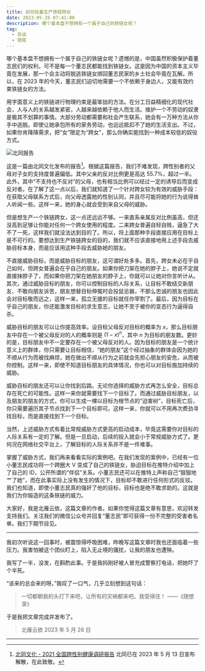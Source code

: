 ```yaml
---
title: 如何批量生产铁链跨女
date: 2023-05-26 07:41:00
description: 哪个基本盘不想拥有一个属于自己的铁链女呢？
tag:
  - 杂谈
  - 随笔
---
```



哪个基本盘不想拥有一个属于自己的铁链女呢？遗憾的是，中国虽然积极保护着董志民们的权利，可不是每一个董志民都能找到铁链女。这是因为中国的资本主义毕竟在发展，那一个会主动将脱逃铁链女绑回董志民家的乡土社会毕竟在瓦解。所以，在 2023 年的今天，董志民们迫切地需要一个不依赖于身边人，又能有效约束铁链女的方法。

用字面意义上的铁链进行物理约束是最笨拙的方法。在分工日益精细化的现代社会，人与人的关系越发紧密，人越来越依赖于他人而生活。维护一个不劳动的奴隶是极其不划算的事情。大部分劳动都需要和社会产生联系，她会有一万种方法从你手中逃脱。即使让她承包所有的家务劳动，也远远抵扣不了她的生活支出。不过，如果你肯降降需求，把“女”限定为“跨女”，那么你确实能找到一种成本较低的奴役方式。

<Image src={report} alt="北同报告" />

这是一篇由北同文化发布的报告[^1]。根据这篇报告，我们不难发现，跨性别者的父母对子女的支持度普遍偏低。其中父亲的反对比例更是高达 55.7%，超过一半。此外，其中“不支持也不反对”的父母，也有相当比例可以经过一定的诱导后而变成反对者。在了解了这一点以后，我们就知道了一个针对跨女较为有效的威胁手段：在获取父母联系方式后，向父母透露她的性别认同，并且尽可能将她的行为说得耸人听闻一些。这样一来，她的身心就会受到来自父母的威胁。

但是想生产一个铁链跨女，这一点还远远不够。一来直系亲属反对比例虽高，但还没高到足够让你能对任何一个跨女使用的程度。二来跨女普遍自轻自贱，逼急了大不了一死，这样我们就没法达到目的了。所以，将上面那种手段直接应用在目标上是不可行的。要想达到生产铁链跨女的目的，我们就不应该直接地用上述手段去威胁目标本身，而是应该用这种手段去威胁她的朋友。

不直接威胁目标，而是威胁目标的朋友，这可谓好处多多。首先，跨女未必在乎自己如何，但跨女普遍会在乎自己的朋友。如果你把刀架在她的脖子上，她说不定就直接抹脖子了，而如果你把刀架在她朋友的脖子上，你就可以让她对你言听计从。其次，通过威胁目标的朋友，你可以控制目标的人际关系，让目标不敢结交新朋友、不敢向朋友诉苦，朋友想替目标伸冤时会投鼠忌器，不那么忠诚的朋友也因此会对目标敬而远之，这样一来，孤立无援的目标就任你宰割了。最后，因为目标在乎自己的朋友，你还能激发目标的求生意志，让她不至于被你的变态行为逼得自杀。

威胁目标的朋友可以让你提高效率。设目标父母反对目标的概率为 $x$，那么目标朋友中存在一个被父母反对的人的概率则是 $(1-x)^n$，其中 $n$ 为目标的朋友数。更妙的是，目标朋友中不一定要存在一个被父母反对的人。因为目标的朋友是一个统计意义上的群体，你只需要让目标相信，“她的朋友”这个经过抽象的群体会因为她的不顺从行为而被找麻烦，她在做出不顺从行为之前就会先担心朋友的安危，从而被你控制。这样一来，即使不知道目标朋友的具体情况，你也可以对目标施加持续的威胁。

威胁目标的朋友还可以让你找到后路。无论你选择的威胁方式再怎么安全，目标总存在死亡的可能性。这样一来你就需要找下一个目标了。而通过威胁目标朋友，以及朋友的朋友的方式，你可以生成一棵以目标为根节点的“迫害树”，目标死亡后，你只需要遍历其子节点找到下一个目标即可。这样一来，你就可以不用再次费劲寻找目标，而是直接找到下一个目标。

当然，上述威胁方式有着比常规威胁方式更高的启动成本，毕竟这需要你对目标的人际关系有一定的了解。但是一旦启动，后续的投入就会小于常规威胁方式了。更何况在网络社交平台上，了解目标的人际关系并不是一件难事。

掌握了威胁方式，我们再来看看实际的案例吧。在我们发现的案例中，已经有一位小董志民成功将一个跨圈大 V 变成了自己的铁链女，胁迫目标在推特介绍中加上了自己的 ID，公开所谓的“伴侣”关系。小董志民还可以在推特上声称自己“狠狠地艹了她”，而在此事实际上没有发生的情况下，目标却不敢进行任何形式的反驳。我们也知道，即使小董志民真的强奸了他的目标，目标也是绝不敢求助的。这就是我们为你锻造的这条铁链的威力。

大家好，我是北雁云依，这篇文章的作者。如果你觉得这篇文章有意思，欢迎转发支持我们。关注我们的微信公众号并回复“董志民”即可获得一份不完整的受害者名单。我们下期节目见。

---

我初次听说这一回事时，被震惊得呼吸困难，昨晚写这篇文章时我也还面临着一些压力。我害怕被这个团伙盯上，陷入无止境的骚扰，让我的朋友也遭殃。

我写了一半，没发，在斟酌此事。于是我妈刚好被人冒充成警察打电话，把她吓了个半死。

“该来的总会来的呀。”我叹了一口气，几乎立刻想到这句话：

> 一切都朝我的头打下来吧，让所有的灾祸都来吧。我受得住！
> ——《随想录》

于是我把文章完成并发布了。

> 北雁云依
> 2023 年 5 月 26 日

---

[^1]: [北同文化 - 2021 全国跨性别健康调研报告](https://alist.penclub.club/d/2021%E5%85%A8%E5%9B%BD%E8%B7%A8%E6%80%A7%E5%88%AB%E5%81%A5%E5%BA%B7%E8%B0%83%E7%A0%94%E6%8A%A5%E5%91%8A.pdf) 北同已在 2023 年 5 月 13 日宣布解散，在此致敬。
